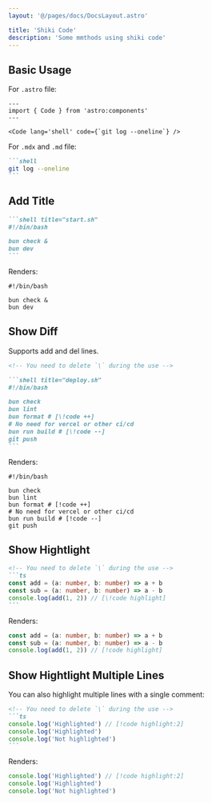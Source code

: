 ```yaml
---
layout: '@/pages/docs/DocsLayout.astro'

title: 'Shiki Code'
description: 'Some mmthods using shiki code'
---
```


## Basic Usage

For `.astro` file:

```astro
---
import { Code } from 'astro:components'
---

<Code lang='shell' code={`git log --oneline`} />
```

For `.mdx` and `.md` file:

````markdown
```shell
git log --oneline
```
````

## Add Title

````markdown
```shell title="start.sh"
#!/bin/bash

bun check &
bun dev
```
````

Renders:

```shell title="start.sh"
#!/bin/bash

bun check &
bun dev
```

## Show Diff

Supports add and del lines.

````markdown
<!-- You need to delete `\` during the use -->

```shell title="deploy.sh"
#!/bin/bash

bun check
bun lint
bun format # [\!code ++]
# No need for vercel or other ci/cd
bun run build # [\!code --]
git push
```
````

Renders:

```shell title="deploy.sh"
#!/bin/bash

bun check
bun lint
bun format # [!code ++]
# No need for vercel or other ci/cd
bun run build # [!code --]
git push
```

## Show Hightlight

````markdown
<!-- You need to delete `\` during the use -->
```ts
const add = (a: number, b: number) => a + b
const sub = (a: number, b: number) => a - b
console.log(add(1, 2)) // [\!code highlight]
```
````

Renders:

```ts
const add = (a: number, b: number) => a + b
const sub = (a: number, b: number) => a - b
console.log(add(1, 2)) // [!code highlight]
```

## Show Hightlight Multiple Lines

You can also highlight multiple lines with a single comment:

````markdown
<!-- You need to delete `\` during the use -->
```ts
console.log('Highlighted') // [!code highlight:2]
console.log('Highlighted')
console.log('Not highlighted')
```
````

Renders:

```ts
console.log('Highlighted') // [!code highlight:2]
console.log('Highlighted')
console.log('Not highlighted')
```
